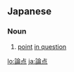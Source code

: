 {{also|論點|论点}}
==Japanese==
{{ja-kanjitab|論|点}}

===Noun===
{{ja-noun|ろんてん}}

# [[point]] [[in question]]

[[lo:論点]]
[[ja:論点]]